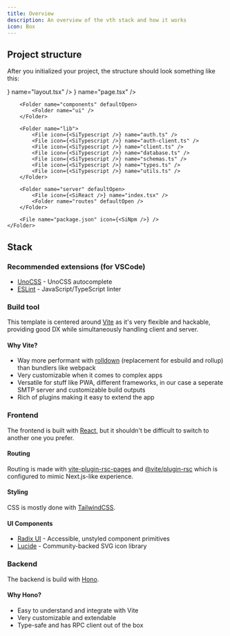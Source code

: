 ```yaml
---
title: Overview
description: An overview of the vth stack and how it works
icon: Box
---
```



## Project structure

After you initialized your project, the structure should look something like this:

<Files>
    <Folder name="vth" defaultOpen>
        <Folder name="app" defaultOpen>
            <File icon={<SiReact />} name="layout.tsx" />
            <File icon={<SiReact />} name="page.tsx" />
        </Folder>

        <Folder name="components" defaultOpen>
            <Folder name="ui" />
        </Folder>

        <Folder name="lib">
            <File icon={<SiTypescript />} name="auth.ts" />
            <File icon={<SiTypescript />} name="auth-client.ts" />
            <File icon={<SiTypescript />} name="client.ts" />
            <File icon={<SiTypescript />} name="database.ts" />
            <File icon={<SiTypescript />} name="schemas.ts" />
            <File icon={<SiTypescript />} name="types.ts" />
            <File icon={<SiTypescript />} name="utils.ts" />
        </Folder>

        <Folder name="server" defaultOpen>
            <File icon={<SiReact />} name="index.tsx" />
            <Folder name="routes" defaultOpen />
        </Folder>

        <File name="package.json" icon={<SiNpm />} />
    </Folder>
</Files>

## Stack

### Recommended extensions (for VSCode)

- [UnoCSS](https://marketplace.visualstudio.com/items?itemName=antfu.unocss) - UnoCSS autocomplete
- [ESLint](https://marketplace.visualstudio.com/items?itemName=dbaeumer.vscode-eslint) - JavaScript/TypeScript linter

### Build tool

This template is centered around [Vite](https://vite.dev/) as it's very flexible and hackable, providing good DX while simultaneously handling client and server.

#### Why Vite?

- Way more performant with [rolldown](https://rolldown.rs/) (replacement for esbuild and rollup) than bundlers like webpack
- Very customizable when it comes to complex apps
- Versatile for stuff like PWA, different frameworks, in our case a seperate SMTP server and customizable build outputs
- Rich of plugins making it easy to extend the app

### Frontend

The frontend is built with [React](https://react.dev/), but it shouldn't be difficult to switch to another one you prefer.

#### Routing

Routing is made with [vite-plugin-rsc-pages](https://github.com/mrozio13pl/vite-plugin-rsc-pages) and [@vite/plugin-rsc](https://github.com/vitejs/vite-plugin-react/tree/main/packages/plugin-rsc) which is configured to mimic Next.js-like experience.

#### Styling

CSS is mostly done with [TailwindCSS](https://tailwindcss.com/).

#### UI Components

- [Radix UI](https://radix-ui.com/) - Accessible, unstyled component primitives
- [Lucide](https://lucide.dev/) - Community-backed SVG icon library

### Backend

The backend is build with [Hono](https://hono.dev/).

#### Why Hono?

- Easy to understand and integrate with Vite
- Very customizable and extendable
- Type-safe and has RPC client out of the box
